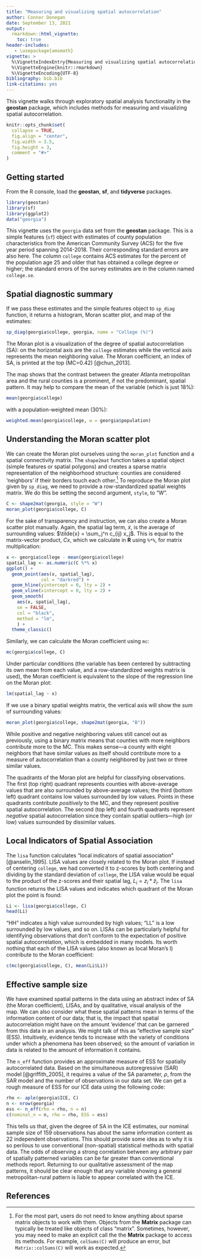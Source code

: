 ```yaml
---
title: "Measuring and visualizing spatial autocorrelation"
author: Connor Donegan
date: September 13, 2021
output: 
  rmarkdown::html_vignette:
    toc: true
header-includes:
   - \usepackage{amsmath}
vignette: >
  %\VignetteIndexEntry{Measuring and visualizing spatial autocorrelation}
  %\VignetteEngine{knitr::rmarkdown}
  %\VignetteEncoding{UTF-8}
bibliography: bib.bib
link-citations: yes
---
```


This vignette walks through exploratory spatial analysis functionality in the **geostan** package, which includes methods for measuring and visualizing spatial autocorrelation. 

```r
knitr::opts_chunk$set(
  collapse = TRUE,
  fig.align = "center",
  fig.width = 3.5,
  fig.height = 3,
  comment = "#>"
)
```

## Getting started

From the R console, load the **geostan**, **sf**, and **tidyverse** packages. 

```r
library(geostan)
library(sf)
library(ggplot2)
data("georgia")
```

This vignette uses the `georgia` data set from the **geostan** package. This is a simple features (`sf`) object with estimates of county population characteristics from the American Community Survey (ACS) for the five year period spanning 2014-2018. Their corresponding standard errors are also here. The column `college` contains ACS estimates for the percent of the population age 25 and older that has obtained a college degree or higher; the standard errors of the survey estimates are in the column named `college.se`. 

## Spatial diagnostic summary

If we pass these estimates and the simple features object to `sp_diag` function, it returns a histogram, Moran scatter plot, and map of the estimates:

```r
sp_diag(georgia$college, georgia, name = "College (%)")
```

The Moran plot is a visualization of the degree of spatial autocorrelation (SA): on the horizontal axis are the `college` estimates while the vertical axis represents the mean neighboring value. The Moran coefficient, an index of SA, is printed at the top (MC=0.42) [@chun_2013]. 

The map shows that the contrast between the greater Atlanta metropolitan area and the rural counties is a prominent, if not the predominant, spatial pattern. It may help to compare the mean of the variable (which is just 18%):

```r
mean(georgia$college)
```
with a population-weighted mean (30%):
```r
weighted.mean(georgia$college, w = georgia$population)
```

## Understanding the Moran scatter plot

We can create the Moran plot ourselves using the `moran_plot` function and a spatial connectivity matrix. The `shape2mat` function takes a spatial object (simple features or spatial polygons) and creates a sparse matrix representation of the neighborhood structure: counties are considered 'neighbors' if their borders touch each other.^[For the most part, users do not need to know anything about sparse matrix objects to work with them. Objects from the **Matrix** package can typically be treated like objects of class "matrix". Sometimes, however, you may need to make an explicit call the the **Matrix** package to access its methods. For example, `colSums(C)` will produce an error, but `Matrix::colSums(C)` will work as expected.]  To reproduce the Moran plot given by `sp_diag`, we need to provide a row-standardized spatial weights matrix. We do this be setting the second argument, `style`, to "W".

```r
C <- shape2mat(georgia, style = "W")
moran_plot(georgia$college, C)
```

For the sake of transparency and instruction, we can also create a Moran scatter plot manually. Again, the spatial lag term, $\tilde{x}$, is the average of surrounding values: $\tilde{x} = \sum_j^n c_{ij} x_j$. This is equal to the matrix-vector product, $C x$, which we calculate in **R** using `%*%`, for matrix multiplication:

```r
x <- georgia$college - mean(georgia$college)
spatial_lag <- as.numeric(C %*% x)
ggplot() +
  geom_point(aes(x, spatial_lag),
             col = "darkred") +
  geom_hline(yintercept = 0, lty = 2) +
  geom_vline(xintercept = 0, lty = 2) +
  geom_smooth(
    aes(x, spatial_lag),
    se = FALSE,
    col = "black",
    method = "lm",
    ) +
  theme_classic()
```
Similarly, we can calculate the Moran coefficient using `mc`:
```r
mc(georgia$college, C)
```
Under particular conditions (the variable has been centered by subtracting its own mean from each value, and a row-standardized weights matrix is used), the Moran coefficient is equivalent to the slope of the regression line on the Moran plot:
```r
lm(spatial_lag ~ x)
```
If we use a binary spatial weights matrix, the vertical axis will show the *sum* of surrounding values:
```r
moran_plot(georgia$college, shape2mat(georgia, "B"))
```
While positive and negative neighboring values still cancel out as previously, using a binary matrix means that counties with more neighbors contribute more to the MC. This makes sense---a county with eight neighbors that have similar values as itself should contribute more to a measure of autocorrelation than a county neighbored by just two or three similar values.

The quadrants of the Moran plot are helpful for classifying observations. The first (top right) quadrant represents counties with above-average values that are also surrounded by above-average values; the third (bottom left) quadrant contains low values surrounded by low values. Points in these quadrants contribute *positively* to the MC, and they represent positive spatial autocorrelation. The second (top left) and fourth quadrants represent *negative* spatial autocorrelation since they contain spatial outliers---high (or low) values surrounded by dissimilar values.

## Local Indicators of Spatial Association

The `lisa` function calculates "local indicators of spatial association" [@anselin_1995]. LISA values are closely related to the Moran plot. If instead of centering `college`, we had converted it to z-scores by both centering and dividing by the standard deviation of `college`, the LISA value would be equal to the product of the z-scores and their spatial lag, $L_i = z_i * \tilde{z}_i$. The `lisa` function returns the LISA values and indicates which quadrant of the Moran plot the point is found:

```r
Li <- lisa(georgia$college, C)
head(Li)
```
"HH" indicates a high value surrounded by high values; "LL" is a low surrounded by low values, and so on. LISAs can be particularly helpful for identifying observations that don't conform to the expectation of positive spatial autocorrelation, which is embedded in many models. Its worth nothing that each of the LISA values (also known as local Moran's I) contribute to the Moran coefficient:
```r
c(mc(georgia$college, C), mean(Li$Li))
```

## Effective sample size

We have examined spatial patterns in the data using an abstract index of SA (the Moran coefficient), LISAs, and by qualitative, visual analysis of the map. We can also consider what these spatial patterns mean in terms of the information content of our data; that is, the impact that spatial autocorrelation might have on the amount 'evidence' that can be garnered from this data in an analysis. We might talk of this as "effective sample size" (ESS). Intuitively, evidence tends to increase with the variety of conditions under which a phenomena has been observed; so the amount of variation in data is related to the amount of information it contains. 

The `n_eff` function provides an approximate measure of ESS for spatially autocorrelated data. Based on the simultaneous autoregressive (SAR) model [@griffith_2005], it requires a value of the SA parameter, $\rho$, from the SAR model and the number of observations in our data set. We can get a rough measure of ESS for our ICE data using the following code:

```r
rho <- aple(georgia$ICE, C)
n <- nrow(georgia)
ess <- n_eff(rho = rho, n = n)
c(nominal_n = n, rho = rho, ESS = ess)
```
This tells us that, given the degree of SA in the ICE estimates, our nominal sample size of 159 observations has about the same information content as 22 independent observations. This should provide some idea as to why it is so perilous to use conventional (non-spatial) statistical methods with spatial data. The odds of observing a strong correlation between any arbitrary pair of spatially patterned variables can be far greater than conventional methods report. Returning to our qualitative assessment of the map patterns, it should be clear enough that any variable showing a general metropolitan-rural pattern is liable to appear correlated with the ICE.
 

## References

